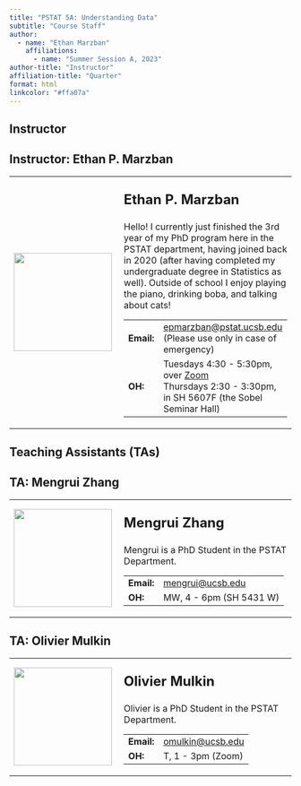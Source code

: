 ```yaml
---
title: "PSTAT 5A: Understanding Data"
subtitle: "Course Staff"
author:
  - name: "Ethan Marzban"
    affiliations:
      - name: "Summer Session A, 2023"
author-title: "Instructor"
affiliation-title: "Quarter"
format: html
linkcolor: "#ffa07a"
---
```


## Instructor

:::{.callout-note collapse="false"}
## Instructor: Ethan P. Marzban
<table>
  <tr>
    <td style = "padding-right: 10pt">
      <img src = "../Images/Profiles/placeholder.png" width = 175>
    </td>
    <td>
      <p style = "font-size:24px"><b>Ethan P. Marzban</b></p>
      <p>
        Hello! I currently just finished the 3rd year of my PhD program here in the PSTAT department, having joined back in 2020 (after having completed my undergraduate degree in Statistics as well). Outside of school I enjoy playing the piano, drinking boba, and talking about cats!
      </p>
      <table>
        <tr>
          <td><b>Email:</b></td>
          <td><a href = "mailto:epmarzban@pstat.ucsb.edu">epmarzban@pstat.ucsb.edu</a> (Please use only in case of emergency)</td>
        </tr>
        <tr>
          <td><b>OH:</b></td>
          <td>Tuesdays 4:30 - 5:30pm, over [Zoom](https://ucsb.zoom.us/j/86469023392?pwd=aG5zY29wRWJscEFRY2ZYa0dXOVZ6Zz09) <br /> Thursdays 2:30 - 3:30pm, in SH 5607F (the Sobel Seminar Hall)</td>
        </tr>
      </table>
    </td>
  </tr>
</table>
:::

## Teaching Assistants (TAs)

<!-- TA 1 -->
:::{.callout-note collapse="false"}
## TA: Mengrui Zhang
<table>
  <tr>
    <td style = "padding-right: 10pt">
      <img src = "../Images/Profiles/placeholder.png" width = 175>
    </td>
    <td>
      <p style = "font-size:24px"><b>Mengrui Zhang</b></p>
      <p>
        Mengrui is a PhD Student in the PSTAT Department.
      </p>
      <table>
        <tr>
          <td><b>Email:</b></td>
          <td><a href="mailto:mengrui@ucsb.edu">mengrui@ucsb.edu</a></td>
        </tr>
        <tr>
          <td><b>OH:</b></td>
          <td>MW, 4 - 6pm (SH 5431 W) </td>
        </tr>
      </table>
    </td>
  </tr>
</table>
:::
<!-- TA 2 -->
:::{.callout-note collapse="false"}
## TA: Olivier Mulkin
<table>
  <tr>
    <td style = "padding-right: 10pt">
      <img src = "../Images/Profiles/placeholder.png" width = 175>
    </td>
    <td>
      <p style = "font-size:24px"><b>Olivier Mulkin</b></p>
      <p>
        Olivier is a PhD Student in the PSTAT Department.
      </p>
      <table>
        <tr>
          <td><b>Email:</b></td>
          <td><a href="mailto:omulkin@ucsb.edu">omulkin@ucsb.edu</a></td>
        </tr>
        <tr>
          <td><b>OH:</b></td>
          <td>T, 1 - 3pm (Zoom)</td>
        </tr>
      </table>
    </td>
  </tr>
</table>
:::
